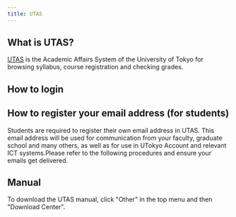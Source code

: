 ```yaml
---
title: UTAS
---
```


## What is UTAS?

[UTAS](https://utas.adm.u-tokyo.ac.jp/campusweb/campusportal.do) is the Academic Affairs System of the University of Tokyo for browsing syllabus, course registration and checking grades.

## How to login

<Utas part="login" />

## How to register your email address (for students)

Students are required to register their own email address in UTAS. This email address will be used for communication from your faculty, graduate school and many others, as well as for use in UTokyo Account and relevant ICT systems.Please refer to the following procedures and ensure your emails get delivered.

<Utas part="confirm_email_address_registration" />

## Manual

To download the UTAS manual, click "Other" in the top menu and then "Download Center".
